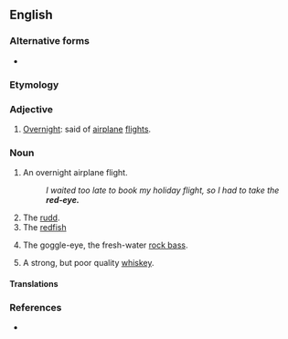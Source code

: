 {{also|redeye|Red Eye}}

==English==
{{wikipedia|red-eye flight}}
{{wikipedia|dab=Red eye}}

===Alternative forms===
* {{l|en|redeye}}

===Etymology===
{{compound|red|eye|lang=en}}

===Adjective===
{{en-adj|-}}

# {{lb|en|informal}} [[overnight|Overnight]]: said of [[airplane]] [[flight]]s.

===Noun===
{{en-noun}}

# {{lb|en|informal}} An overnight airplane flight.
#: ''I waited too late to book my holiday flight, so I had to take the '''red-eye.'''''
# The [[rudd]].
# The [[redfish]]
# {{lb|en|US|dialect}} The goggle-eye, the fresh-water [[rock bass]].
# {{lb|en|slang}} A strong, but poor quality [[whiskey]].

====Translations====
{{trans-see|rock bass}}

===References===
* {{R:Webster 1913}}